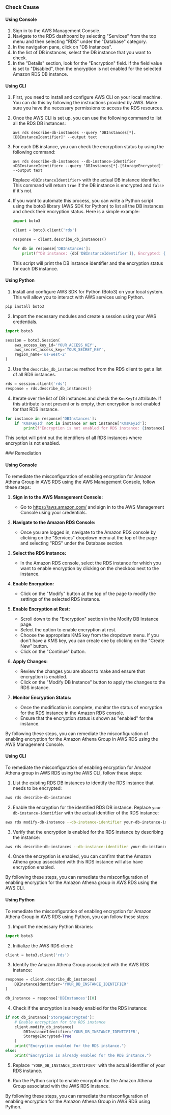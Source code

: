 

<Tabs><Tab title='Cause'>
### Check Cause

#### Using Console

1. Sign in to the AWS Management Console.
2. Navigate to the RDS dashboard by selecting "Services" from the top menu and then selecting "RDS" under the "Database" category.
3. In the navigation pane, click on "DB Instances".
4. In the list of DB instances, select the DB instance that you want to check.
5. In the "Details" section, look for the "Encryption" field. If the field value is set to "Disabled", then the encryption is not enabled for the selected Amazon RDS DB instance.

#### Using CLI

1. First, you need to install and configure AWS CLI on your local machine. You can do this by following the instructions provided by AWS. Make sure you have the necessary permissions to access the RDS resources.

2. Once the AWS CLI is set up, you can use the following command to list all the RDS DB instances:

   ```
   aws rds describe-db-instances --query 'DBInstances[*].[DBInstanceIdentifier]' --output text
   ```

3. For each DB instance, you can check the encryption status by using the following command:

   ```
   aws rds describe-db-instances --db-instance-identifier <DBInstanceIdentifier> --query 'DBInstances[*].[StorageEncrypted]' --output text
   ```

   Replace `<DBInstanceIdentifier>` with the actual DB instance identifier. This command will return `true` if the DB instance is encrypted and `false` if it's not.

4. If you want to automate this process, you can write a Python script using the boto3 library (AWS SDK for Python) to list all the DB instances and check their encryption status. Here is a simple example:

   ```python
   import boto3

   client = boto3.client('rds')

   response = client.describe_db_instances()

   for db in response['DBInstances']:
       print(f"DB instance: {db['DBInstanceIdentifier']}, Encrypted: {db['StorageEncrypted']}")
   ```

   This script will print the DB instance identifier and the encryption status for each DB instance.

#### Using Python

1. Install and configure AWS SDK for Python (Boto3) on your local system. This will allow you to interact with AWS services using Python.

```python
pip install boto3
```

2. Import the necessary modules and create a session using your AWS credentials.

```python
import boto3

session = boto3.Session(
    aws_access_key_id='YOUR_ACCESS_KEY',
    aws_secret_access_key='YOUR_SECRET_KEY',
    region_name='us-west-2'
)
```

3. Use the `describe_db_instances` method from the RDS client to get a list of all RDS instances. 

```python
rds = session.client('rds')
response = rds.describe_db_instances()
```

4. Iterate over the list of DB instances and check the `KmsKeyId` attribute. If this attribute is not present or is empty, then encryption is not enabled for that RDS instance.

```python
for instance in response['DBInstances']:
    if 'KmsKeyId' not in instance or not instance['KmsKeyId']:
        print(f"Encryption is not enabled for RDS instance: {instance['DBInstanceIdentifier']}")
```

This script will print out the identifiers of all RDS instances where encryption is not enabled.

</Tab>

<Tab title='Remediation'>
### Remediation

#### Using Console

To remediate the misconfiguration of enabling encryption for Amazon Athena Group in AWS RDS using the AWS Management Console, follow these steps:

1. **Sign in to the AWS Management Console:**
   - Go to https://aws.amazon.com/ and sign in to the AWS Management Console using your credentials.

2. **Navigate to the Amazon RDS Console:**
   - Once you are logged in, navigate to the Amazon RDS console by clicking on the "Services" dropdown menu at the top of the page and selecting "RDS" under the Database section.

3. **Select the RDS Instance:**
   - In the Amazon RDS console, select the RDS instance for which you want to enable encryption by clicking on the checkbox next to the instance.

4. **Enable Encryption:**
   - Click on the "Modify" button at the top of the page to modify the settings of the selected RDS instance.

5. **Enable Encryption at Rest:**
   - Scroll down to the "Encryption" section in the Modify DB Instance page.
   - Select the option to enable encryption at rest.
   - Choose the appropriate KMS key from the dropdown menu. If you don't have a KMS key, you can create one by clicking on the "Create New" button.
   - Click on the "Continue" button.

6. **Apply Changes:**
   - Review the changes you are about to make and ensure that encryption is enabled.
   - Click on the "Modify DB Instance" button to apply the changes to the RDS instance.

7. **Monitor Encryption Status:**
   - Once the modification is complete, monitor the status of encryption for the RDS instance in the Amazon RDS console.
   - Ensure that the encryption status is shown as "enabled" for the instance.

By following these steps, you can remediate the misconfiguration of enabling encryption for the Amazon Athena Group in AWS RDS using the AWS Management Console.

#### Using CLI

To remediate the misconfiguration of enabling encryption for Amazon Athena group in AWS RDS using the AWS CLI, follow these steps:

1. List the existing RDS DB instances to identify the RDS instance that needs to be encrypted:
```bash
aws rds describe-db-instances
```

2. Enable the encryption for the identified RDS DB instance. Replace `your-db-instance-identifier` with the actual identifier of the RDS instance:
```bash
aws rds modify-db-instance --db-instance-identifier your-db-instance-identifier --storage-encrypted
```

3. Verify that the encryption is enabled for the RDS instance by describing the instance:
```bash
aws rds describe-db-instances --db-instance-identifier your-db-instance-identifier
```

4. Once the encryption is enabled, you can confirm that the Amazon Athena group associated with this RDS instance will also have encryption enabled.

By following these steps, you can remediate the misconfiguration of enabling encryption for the Amazon Athena group in AWS RDS using the AWS CLI.

#### Using Python

To remediate the misconfiguration of enabling encryption for Amazon Athena Group in AWS RDS using Python, you can follow these steps:

1. Import the necessary Python libraries:
```python
import boto3
```

2. Initialize the AWS RDS client:
```python
client = boto3.client('rds')
```

3. Identify the Amazon Athena Group associated with the AWS RDS instance:
```python
response = client.describe_db_instances(
    DBInstanceIdentifier='YOUR_DB_INSTANCE_IDENTIFIER'
)

db_instance = response['DBInstances'][0]
```

4. Check if the encryption is already enabled for the RDS instance:
```python
if not db_instance['StorageEncrypted']:
    # Enable encryption for the RDS instance
    client.modify_db_instance(
        DBInstanceIdentifier='YOUR_DB_INSTANCE_IDENTIFIER',
        StorageEncrypted=True
    )
    print("Encryption enabled for the RDS instance.")
else:
    print("Encryption is already enabled for the RDS instance.")
```

5. Replace `'YOUR_DB_INSTANCE_IDENTIFIER'` with the actual identifier of your RDS instance.

6. Run the Python script to enable encryption for the Amazon Athena Group associated with the AWS RDS instance.

By following these steps, you can remediate the misconfiguration of enabling encryption for the Amazon Athena Group in AWS RDS using Python.


</Tab>
</Tabs>